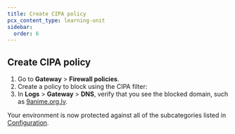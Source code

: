```yaml
---
title: Create CIPA policy
pcx_content_type: learning-unit
sidebar:
  order: 6
---
```



## Create CIPA policy

1. Go to **Gateway** > **Firewall policies**.
2. Create a policy to block using the CIPA filter: <Render file="gateway/policies/block-cipa" product="cloudflare-one" />
3. In **Logs** > **Gateway** > **DNS**, verify that you see the blocked domain, such as [9anime.org.lv](https://9anime.org.lv/).


Your environment is now protected against all of the subcategories listed in [Configuration](/fundamentals/reference/policies-compliances/cybersafe/#configuration).
